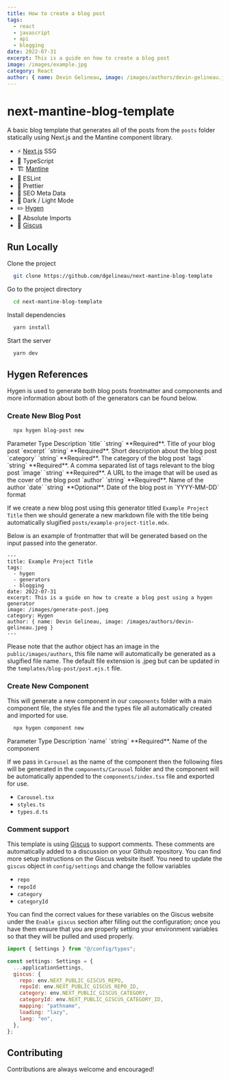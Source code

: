 ```yaml
---
title: How to create a blog post
tags:
  - react
  - javascript
  - api
  - blogging
date: 2022-07-31
excerpt: This is a guide on how to create a blog post
image: /images/example.jpg
category: React
author: { name: Devin Gelineau, image: /images/authors/devin-gelineau.jpg }
---
```


# next-mantine-blog-template

A basic blog template that generates all of the posts from the `posts` folder statically using Next.js and the Mantine component library.

- ⚡ [Next.js](https://nextjs.org/) SSG
- 🧠 TypeScript
- 🏗️ [Mantine](https://mantine.dev/)
- 🤔 ESLint
- 💅 Prettier
- 🤖 SEO Meta Data
- 🌙 Dark / Light Mode
- ✏️ [Hygen](http://www.hygen.io/)
- 📍 Absolute Imports
- 💬 [Giscus](https://giscus.app/)

## Run Locally

Clone the project

```bash
  git clone https://github.com/dgelineau/next-mantine-blog-template
```

Go to the project directory

```bash
  cd next-mantine-blog-template
```

Install dependencies

```bash
  yarn install
```

Start the server

```bash
  yarn dev
```

## Hygen References

Hygen is used to generate both blog posts frontmatter and components and more information about both of the generators can be found below.

### Create New Blog Post

```bash
  npx hygen blog-post new
```

<ReactTable striped>
  <thead>
    <tr>
      <th>Parameter</th>
      <th>Type</th>
      <th>Description</th>
    </tr>
  </thead>
  <tbody>
    <tr>
      <td>`title`</td>
      <td>`string`</td>
      <td>**Required**. Title of your blog post</td>
    </tr>
    <tr>
      <td>`excerpt`</td>
      <td>`string`</td>
      <td>**Required**. Short description about the blog post</td>
    </tr>
    <tr>
      <td>`category`</td>
      <td>`string`</td>
      <td>**Required**. The category of the blog post</td>
    </tr>
    <tr>
      <td>`tags`</td>
      <td>`string`</td>
      <td>
        **Required**. A comma separated list of tags relevant to the blog post
      </td>
    </tr>
    <tr>
      <td>`image`</td>
      <td>`string`</td>
      <td>
        **Required**. A URL to the image that will be used as the cover of the
        blog post
      </td>
    </tr>
    <tr>
      <td>`author`</td>
      <td>`string`</td>
      <td>**Required**. Name of the author</td>
    </tr>
    <tr>
      <td>`date`</td>
      <td>`string`</td>
      <td>**Optional**. Date of the blog post in `YYYY-MM-DD` format</td>
    </tr>
  </tbody>
</ReactTable>

If we create a new blog post using this generator titled `Example Project Title` then we should generate a new markdown file with the title being automatically slugified `posts/example-project-title.mdx`.

Below is an example of frontmatter that will be generated based on the input passed into the generator.

```mdx
---
title: Example Project Title
tags:
  - hygen
  - generators
  - blogging
date: 2022-07-31
excerpt: This is a guide on how to create a blog post using a hygen generator
image: /images/generate-post.jpeg
category: Hygen
author: { name: Devin Gelineau, image: /images/authors/devin-gelineau.jpeg }
---
```

Please note that the author object has an image in the `public/images/authors`, this file name will
automatically be generated as a slugified file name. The default file extension is .jpeg but can be updated
in the `templates/blog-post/post.ejs.t` file.

### Create New Component

This will generate a new component in our `components` folder with a main component file, the styles file and the types file all automatically created and imported for use.

```bash
  npx hygen component new
```

<ReactTable striped>
  <thead>
    <tr>
      <th>Parameter</th>
      <th>Type</th>
      <th>Description</th>
    </tr>
  </thead>
  <tbody>
    <tr>
      <td>`name`</td>
      <td>`string`</td>
      <td>**Required**. Name of the component</td>
    </tr>
  </tbody>
</ReactTable>

If we pass in `Carousel` as the name of the component then the following files will be generated in the `components/Carousel` folder and the component will be automatically appended to the `components/index.tsx` file and exported for use.

- `Carousel.tsx`
- `styles.ts`
- `types.d.ts`

### Comment support

This template is using [Giscus](https://giscus.app/) to support comments. These comments are automatically added to a discussion on your Github repository. You can find more setup instructions on the Giscus website itself. You need to update the `giscus` object in `config/settings` and change the follow variables

- `repo`
- `repoId`
- `category`
- `categoryId`

You can find the correct values for these variables on the Giscus website under the `Enable giscus` section after filling out the configuration; once you have them ensure that you are properly setting your environment variables so that they will be pulled and used properly.

```js
import { Settings } from "@/config/types";

const settings: Settings = {
  ...applicationSettings,
  giscus: {
    repo: env.NEXT_PUBLIC_GISCUS_REPO,
    repoId: env.NEXT_PUBLIC_GISCUS_REPO_ID,
    category: env.NEXT_PUBLIC_GISCUS_CATEGORY,
    categoryId: env.NEXT_PUBLIC_GISCUS_CATEGORY_ID,
    mapping: "pathname",
    loading: "lazy",
    lang: "en",
  },
};
```

## Contributing

Contributions are always welcome and encouraged!

